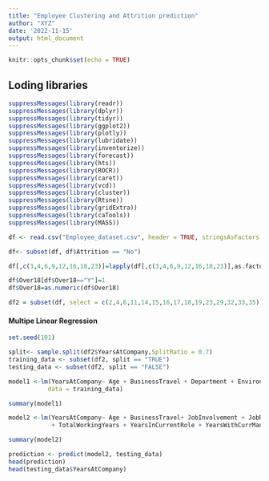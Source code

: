 ---
title: "Employee Clustering and Attrition prediction"
author: "XYZ"
date: '2022-11-15'
output: html_document
---

```{r setup, include=FALSE}
knitr::opts_chunk$set(echo = TRUE)
```

## Loding libraries

```{r libraries, echo=FALSE}
suppressMessages(library(readr))
suppressMessages(library(dplyr))
suppressMessages(library(tidyr))
suppressMessages(library(ggplot2))
suppressMessages(library(plotly))
suppressMessages(library(lubridate))
suppressMessages(library(inventorize))
suppressMessages(library(forecast))
suppressMessages(library(hts))
suppressMessages(library(ROCR))
suppressMessages(library(caret))
suppressMessages(library(vcd))
suppressMessages(library(cluster))
suppressMessages(library(Rtsne))
suppressMessages(library(gridExtra))
suppressMessages(library(caTools))
suppressMessages(library(MASS))
```


```{r read df}
df <- read.csv("Employee_dataset.csv", header = TRUE, stringsAsFactors = F)

```



```{r Data preprocessing, echo= FALSE}

df<- subset(df, df$Attrition == "No")

df[,c(3,4,6,9,12,16,18,23)]=lapply(df[,c(3,4,6,9,12,16,18,23)],as.factor)

df$Over18[df$Over18=="Y"]=1
df$Over18=as.numeric(df$Over18)

df2 = subset(df, select = c(2,4,6,11,14,15,16,17,18,19,23,29,32,33,35))

```

#### **Multipe Linear Regression**

```{r Spltting of Dataset, echo=TRUE}

set.seed(101)

split<- sample.split(df2$YearsAtCompany,SplitRatio = 0.7)
training_data <- subset(df2, split == "TRUE")
testing_data <- subset(df2, split == "FALSE")

```


```{r Model1, echo=TRUE}

model1 <-lm(YearsAtCompany~ Age + BusinessTravel + Department + EnvironmentSatisfaction + JobInvolvement + JobLevel + JobRole + JobSatisfaction + MaritalStatus + MonthlyIncome + OverTime+ TotalWorkingYears + YearsInCurrentRole + YearsWithCurrManager, 
           data = training_data)

summary(model1)

```


```{r Model2, echo=FALSE}

model2 <-lm(YearsAtCompany~ Age + BusinessTravel+ JobInvolvement + JobRole +
            + TotalWorkingYears + YearsInCurrentRole + YearsWithCurrManager, data = training_data)

summary(model2)

```


```{r Prediction, echo=FALSE}

prediction <- predict(model2, testing_data)
head(prediction)
head(testing_data$YearsAtCompany)

```


